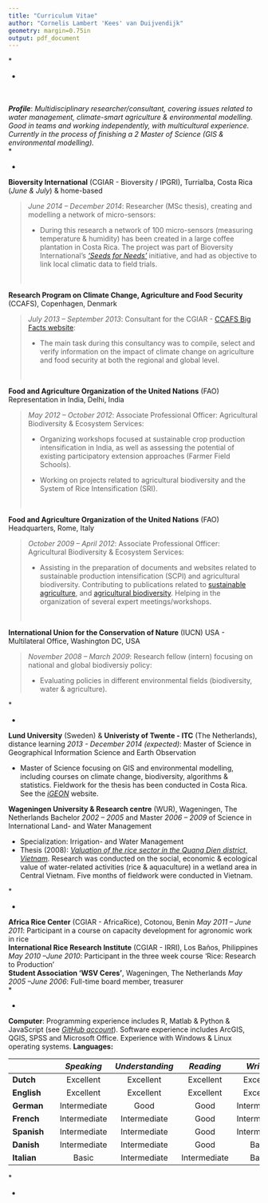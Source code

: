 ```yaml
---
title: "Curriculum Vitae"
author: "Cornelis Lambert 'Kees' van Duijvendijk"
geometry: margin=0.75in
output: pdf_document
---
```


\centerline{------------------------------------------------}
*\centerline{Contact information:}* \
\small
\centerline{Address: Landfogedvej 3, 1 TH, 2400, Copenhagen NV, Denmark} \
\centerline{E-mail:  \emph{\href{vanduyvendijk@gmail.com}{vanduyvendijk@gmail.com}}, 
Tel. (Denmark): \emph{\href{tel:+4542686567}{+ 45 42 68 65 67}}}
\centerline{Date of birth: 19 May 1984, Nationality: Dutch, Skype ID: \href{skype:kvanduijvendijk}{kvanduijvendijk}}\
\normalsize
\newline
\centerline{------------------------------------------------}

\pagenumbering{gobble}

___Profile___: *Multidisciplinary researcher/consultant, covering issues related to water management, climate-smart agriculture & environmental modelling. Good in teams and working independently, with multicultural experience. Currently in the process of finishing a 2\textsuperscript{nd} Master of Science (GIS & environmental modelling).* \
\newline
\centerline{------------------------------------------------}


*\centerline{Work experience}*
\newline

__Bioversity International__ (CGIAR - Bioversity / IPGRI), Turrialba, Costa Rica (*June & July*) & home-based<p>
> *June 2014 – December 2014*: Researcher (MSc thesis), creating and modelling a network of micro-sensors: <p>
- During this research a network of 100 micro-sensors (measuring temperature & humidity) has been created in a large coffee plantation in Costa Rica. The project was part of Bioversity International's [*'Seeds for Needs'*](http://www.bioversityinternational.org/research-portfolio/adaptation-to-climate-change/seeds-for-needs/) initiative,
and had as objective to link local climatic data to field trials. 
<p> \

__Research Program on Climate Change, Agriculture
and Food Security__ (CCAFS), Copenhagen, Denmark <p>
> *July 2013 – September 2013*: Consultant for the CGIAR - [CCAFS Big Facts website](http://ccafs.cgiar.org/bigfacts2014/ "Big Facts website (2014)"): <p>
- The main task during this consultancy was to compile, select and verify information on the impact of climate change on agriculture and food security at both the regional and global level.<p> \

__Food and Agriculture Organization of the United Nations__ (FAO) Representation in India, Delhi, India <p>
> *May 2012 – October 2012*: Associate Professional Officer: Agricultural Biodiversity & Ecosystem Services: <p>
- Organizing workshops focused at sustainable crop production intensification in India, as well as assessing the potential of existing participatory extension approaches (Farmer Field Schools). <p>
- Working on projects related to agricultural biodiversity and the
System of Rice Intensification (SRI). <p> \

__Food and Agriculture Organization of the United Nations__ (FAO) Headquarters, Rome, Italy <p>
> *October 2009 – April 2012*: Associate Professional Officer: Agricultural Biodiversity & Ecosystem Services: <p>
- Assisting in the preparation of documents and websites related to sustainable production intensification
(SCPI) and agricultural biodiversity. Contributing to publications related to [sustainable agriculture](http://www.fao.org/docrep/014/i2215e/i2215e.pdf "Save & Grow"), and [agricultural biodiversity](http://www.fao.org/fileadmin/templates/biodiversity_paia/PAR-FAO-book_lr.pdf "Biodiversity for food and agriculture"). Helping in the organization of several expert meetings/workshops. <p> \

__International Union for the Conservation of Nature__ (IUCN) USA - Multilateral Office, Washington DC, USA <p>
> *November 2008 – March 2009*: Research fellow (intern) focusing on national and global biodiversiy policy: <p>
- Evaluating policies in different environmental fields (biodiversity, water & agriculture).

*\centerline{Education}*
\newline

__Lund University__ (Sweden) & __Univeristy of Twente - ITC__ (The Netherlands), distance learning \par
\setlength{\parindent}{7ex}
*2013 - December 2014 (expected)*: Master of Science in Geographical Information Science and Earth Observation<p>
- Master of Science focusing on GIS and environmental modelling, including courses on climate change, biodiversity, algorithms & statistics. Fieldwork for the thesis has been conducted in Costa Rica. See the [*iGEON*](http://www.igeon.eu/ "iGEON website") website. \par

\setlength{\parindent}{0ex}

__Wageningen University & Research centre__ (WUR), Wageningen, The Netherlands \par
\setlength{\parindent}{7ex}
Bachelor *2002 – 2005* and  Master *2006 – 2009* of Science in International Land- and Water Management <p>
- Specialization: Irrigation- and Water Management
- Thesis (2008): [*Valuation of the rice sector in the Quang Dien district, Vietnam*](http://library.wur.nl/WebQuery/clc/1910314 "MSc Thesis"). Research was conducted on the social, economic & ecological value of water-related activities (rice & aquaculture) in a wetland area in Central Vietnam. Five months of fieldwork were conducted in Vietnam. \par

\setlength{\parindent}{0ex}
\centerline{------------------------------------------------}
*\centerline{Courses and extracurricular activities}*
\newline

__Africa Rice Center__ (CGIAR - AfricaRice), Cotonou, Benin \par
\setlength{\parindent}{7ex}
*May 2011 – June 2011*: Participant in a course on capacity development for agronomic work in rice  \
\newline
__International Rice Research Institute__ (CGIAR - IRRI), Los Baños, Philippines \par
\setlength{\parindent}{7ex}
*May 2010 –June 2010*: Participant in the three week course ‘Rice: Research to Production’ \
\newline
__Student Association ‘WSV Ceres’__, Wageningen, The Netherlands \par
\setlength{\parindent}{7ex}
*May 2005 –June 2006*: Full-time board member, treasurer \
\newline
\setlength{\parindent}{0ex}
\centerline{------------------------------------------------}

*\centerline{Additional skills}*
\newline

__Computer__: Programming experience includes R, Matlab & Python & JavaScript (see [*GitHub account*](https://github.com/cornelisvd/ "GitHub account")). Software experience includes ArcGIS, QGIS, SPSS and Microsoft Office. Experience with Windows & Linux operating systems.
\newline
\newline
__Languages:__ <p>
\small <p>
|               |  |*Speaking*      | *Understanding*  | *Reading*      | *Writing*      |
| ------------- |--|:-------------: |:-------------:   |:-------------: |:-------------: |
| **Dutch**     |  | Excellent      | Excellent        | Excellent      | Excellent      |
| **English**   |  | Excellent      | Excellent        | Excellent      | Excellent      |
| **German**    |  | Intermediate   | Good             | Good           | Intermediate   |
| **French**    |  | Intermediate   | Intermediate     | Good           | Intermediate   |
| **Spanish**   |  | Intermediate   | Intermediate     | Good           | Intermediate   |
| **Danish**    |  | Intermediate   | Intermediate     | Good           | Basic          |
| **Italian**   |  | Basic          | Intermediate     | Intermediate   | Basic          |

\normalsize
\centerline{------------------------------------------------}
*\centerline{References are available upon request}*